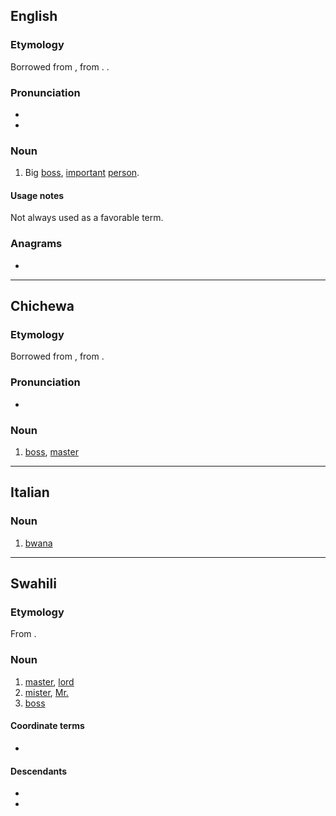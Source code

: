 ==English==

===Etymology===
Borrowed from {{bor|en|sw|bwana||master}}, from {{der|en|ar|أب|أَبُونَا|our father}}. {{doublet|en|abbot}}.

===Pronunciation===
* {{IPA|/ˈbwɑːnə/|lang=en}}
* {{rhymes|ɑːnə|lang=en}}

===Noun===
{{en-noun}}

# {{lb|en|slang}} Big [[boss]], [[important]] [[person]].

====Usage notes====
Not always used as a favorable term.

===Anagrams===
* {{anagrams|en|ba-wan|bawan|nawab}}

----

==Chichewa==

===Etymology===
Borrowed from {{bor|ny|sw|bwana||master}}, from {{der|ny|ar|أب|أَبُونَا|our father}}.

===Pronunciation===
* {{ny-IPA|bwána}}

===Noun===
{{ny-noun|head=bwána|1a}}

# [[boss]], [[master]]

----

==Italian==

===Noun===
{{it-noun|m|-}}

# [[#English|bwana]]

----

==Swahili==

===Etymology===
From {{etyl|ar|sw}} {{m|ar|أب|أَبُونَا|our father}}.

===Noun===
{{sw-noun|ma}}

# [[master]], [[lord]]
# [[mister]], [[Mr.]]
# [[boss]]

====Coordinate terms====
* {{l|sw|bibi}}

====Descendants====
* {{desc|bor=1|ny|bwana}}
* {{desc|bor=1|en|bwana}}